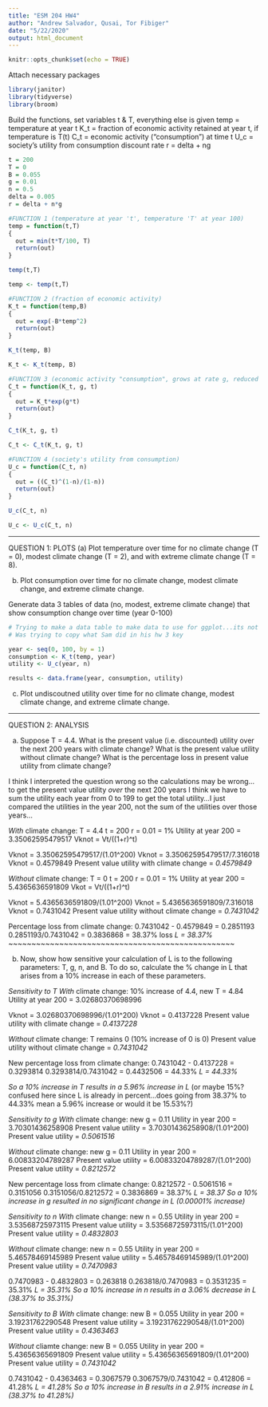 ```yaml
---
title: "ESM 204 HW4"
author: "Andrew Salvador, Qusai, Tor Fibiger"
date: "5/22/2020"
output: html_document
---
```


```r
knitr::opts_chunk$set(echo = TRUE)
```

Attach necessary packages
```r
library(janitor)
library(tidyverse)
library(broom)
```

Build the functions, set variables t & T, everything else is given
temp = temperature at year t
K_t = fraction of economic activity retained at year t, if temperature is T(t)
C_t = economic activity ("consumption") at time t
U_c = society's utility from consumption
discount rate r = delta + ng
```r
t = 200
T = 0
B = 0.055
g = 0.01
n = 0.5
delta = 0.005
r = delta + n*g

#FUNCTION 1 (temperature at year 't', temperature 'T' at year 100)
temp = function(t,T)
{
  out = min(t*T/100, T)
  return(out)
}

temp(t,T)

temp <- temp(t,T)

#FUNCTION 2 (fraction of economic activity)
K_t = function(temp,B)
{
  out = exp(-B*temp^2)
  return(out)
}

K_t(temp, B)

K_t <- K_t(temp, B)

#FUNCTION 3 (economic activity "consumption", grows at rate g, reduced by K)
C_t = function(K_t, g, t)
{
  out = K_t*exp(g*t)
  return(out)
}

C_t(K_t, g, t)

C_t <- C_t(K_t, g, t)

#FUNCTION 4 (society's utility from consumption)
U_c = function(C_t, n)
{
  out = ((C_t)^(1-n)/(1-n))
  return(out)
}

U_c(C_t, n)

U_c <- U_c(C_t, n)
```

----------------------------------------------------------------------------------------

QUESTION 1: PLOTS
(a) Plot temperature over time for no climate change (T = 0), modest climate change (T = 2), and with extreme climate change (T = 8).


(b) Plot consumption over time for no climate change, modest climate change, and extreme climate change.

Generate data 3 tables of data (no, modest, extreme climate change) that show consumption change over time (year 0-100)
```r
# Trying to make a data table to make data to use for ggplot...its not working. 
# Was trying to copy what Sam did in his hw 3 key

year <- seq(0, 100, by = 1)
consumption <- K_t(temp, year)
utility <- U_c(year, n)

results <- data.frame(year, consumption, utility)
```


(c) Plot undiscoutned utility over time for no climate change, modest climate change, and extreme climate change.

----------------------------------------------------------------------------------------

QUESTION 2: ANALYSIS

(a) Suppose T = 4.4. What is the present value (i.e. discounted) utility over the next 200 years with climate change? What is the present value utility without climate change? What is the percentage loss in present value utility from climate change?

I think I interpreted the question wrong so the calculations may be wrong...to get the present value utility *over* the next 200 years I think we have to sum the utility each year from 0 to 199 to get the total utility...I just compared the utilities in the year 200, not the sum of the utilities over those years...

*With* climate change: 
T = 4.4
t = 200
r = 0.01 = 1%
Utility at year 200 = 3.35062595479517
Vknot = Vt/((1+r)^t)

Vknot = 3.35062595479517/(1.01^200)
Vknot = 3.35062595479517/7.316018
Vknot = 0.4579849
Present value utility with climate change = *0.4579849*

*Without* climate change: 
T = 0
t = 200
r = 0.01 = 1%
Utility at year 200 = 5.4365636591809
Vkot = Vt/((1+r)^t)

Vknot = 5.4365636591809/(1.01^200)
Vknot = 5.4365636591809/7.316018
Vknot = 0.7431042
Present value utility without climate change = *0.7431042*

Percentage loss from climate change: 
0.7431042 - 0.4579849 = 0.2851193
0.2851193/0.7431042 = 0.3836868 = 38.37% loss
*L = 38.37%*
~~~~~~~~~~~~~~~~~~~~~~~~~~~~~~~~~~~~~~~~~~~~~~~~~

(b) 
Now, show how sensitive your calculation of L is to the following parameters: T, g, n, and B. To do so, calculate the % change in L that arises from a 10% increase in each of these parameters.

*Sensitivity to T*
*With* climate change: 10% increase of 4.4, new T = 4.84
Utility at year 200 = 3.02680370698996

Vknot = 3.02680370698996/(1.01^200)
Vknot = 0.4137228
Present value utility with climate change = *0.4137228*

*Without* climate change: T remains 0 (10% increase of 0 is 0)
Present value utility without climate change = *0.7431042*

New percentage loss from climate change:
0.7431042 - 0.4137228 = 0.3293814
0.3293814/0.7431042 = 0.4432506 = 44.33%
*L = 44.33%*

*So a 10% increase in T results in a 5.96% increase in L* (or maybe 15%? confused here since L is already in percent...does going from 38.37% to 44.33% mean a 5.96% increase or would it be 15.53%?)


*Sensitivity to g*
*With* climate change: new g = 0.11
Utility in year 200 = 3.70301436258908
Present value utility = 3.70301436258908/(1.01^200)
Present value utility = *0.5061516*

*Without* climate change: new g = 0.11 
Utility in year 200 = 6.00833204789287
Present value utility = 6.00833204789287/(1.01^200)
Present value utility = *0.8212572*

New percentage loss from climate change: 
0.8212572 - 0.5061516 = 0.3151056
0.3151056/0.8212572 = 0.3836869 = 38.37%
*L = 38.37* 
*So a 10% increase in g resulted in no significant change in L (0.00001% increase)*


*Sensitivity to n* 
*With* climate change: new n = 0.55
Utility in year 200 = 3.53568725973115
Present value utility = 3.53568725973115/(1.01^200)
Present value utility = *0.4832803*

*Without* climate change: new n = 0.55 
Utility in year 200 = 5.46578469145989
Present value utility = 5.46578469145989/(1.01^200)
Present value utility = *0.7470983*

0.7470983 - 0.4832803 = 0.263818
0.263818/0.7470983 = 0.3531235 = 35.31%
*L = 35.31%* 
*So a 10% increase in n results in a 3.06% decrease in L (38.37% to 35.31%)*


*Sensitivity to B*
*With* climate change: new B = 0.055
Utility in year 200 = 3.19231762290548
Present value utility = 3.19231762290548/(1.01^200)
Present value utility = *0.4363463*

*Without* cliamte change: new B = 0.055
Utility in year 200 = 5.43656365691809
Present value utility = 5.43656365691809/(1.01^200)
Present value utility = *0.7431042*

0.7431042 - 0.4363463 = 0.3067579
0.3067579/0.7431042 =  0.412806 = 41.28%
*L = 41.28%*
*So a 10% increase in B results in a 2.91% increase in L (38.37% to 41.28%)*


